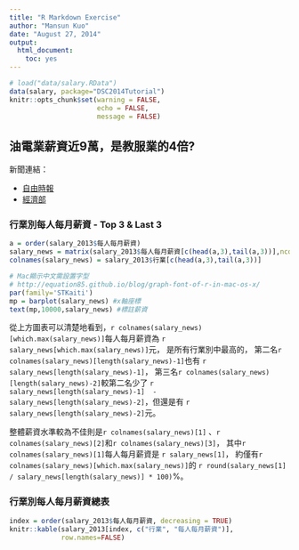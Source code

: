 ---
title: "R Markdown Exercise"
author: "Mansun Kuo"
date: "August 27, 2014"
output:
  html_document:
    toc: yes
---


```{r, include=FALSE}
# load("data/salary.RData")
data(salary, package="DSC2014Tutorial")
knitr::opts_chunk$set(warning = FALSE,
                      echo = FALSE,
                      message = FALSE)
```


## 油電業薪資近9萬，是教服業的4倍?

新聞連結：

- [自由時報](https://tw.news.yahoo.com/%E6%B2%B9%E9%9B%BB%E6%A5%AD%E8%96%AA%E8%B3%87%E8%BF%919%E8%90%AC-%E6%95%99%E6%9C%8D%E6%A5%AD%E7%9A%844%E5%80%8D-221333602.html)
- [經濟部](http://www.moea.gov.tw/Mns/populace/news/News.aspx?kind=1&menu_id=40&news_id=35719)


### 行業別每人每月薪資 - Top 3 & Last 3

```{r plot, dpi=75, fig.width=10}
a = order(salary_2013$每人每月薪資)
salary_news = matrix(salary_2013$每人每月薪資[c(head(a,3),tail(a,3))],ncol = 6)
colnames(salary_news) = salary_2013$行業[c(head(a,3),tail(a,3))]

# Mac顯示中文需設置字型
# http://equation85.github.io/blog/graph-font-of-r-in-mac-os-x/
par(family='STKaiti')
mp = barplot(salary_news) #x軸座標
text(mp,10000,salary_news) #標註薪資
```

從上方圖表可以清楚地看到，`r colnames(salary_news)[which.max(salary_news)]`每人每月薪資為
`r salary_news[which.max(salary_news)]`元，
是所有行業別中最高的，
第二名`r colnames(salary_news)[length(salary_news)-1]`也有
`r salary_news[length(salary_news)-1]`，
第三名`r colnames(salary_news)[length(salary_news)-2]`較第二名少了
`r salary_news[length(salary_news)-1]  - salary_news[length(salary_news)-2]`，但還是有
`r salary_news[length(salary_news)-2]`元。

整體薪資水準較為不佳則是`r colnames(salary_news)[1]`
、`r colnames(salary_news)[2]`和`r colnames(salary_news)[3]`，
其中`r colnames(salary_news)[1]`每人每月薪資是
`r salary_news[1]`，
約僅有`r colnames(salary_news)[which.max(salary_news)]`的
`r round(salary_news[1] / salary_news[length(salary_news)] * 100)`%。


### 行業別每人每月薪資總表

```{r results='asis'}
index = order(salary_2013$每人每月薪資, decreasing = TRUE)
knitr::kable(salary_2013[index, c("行業", "每人每月薪資")], 
             row.names=FALSE)
```
